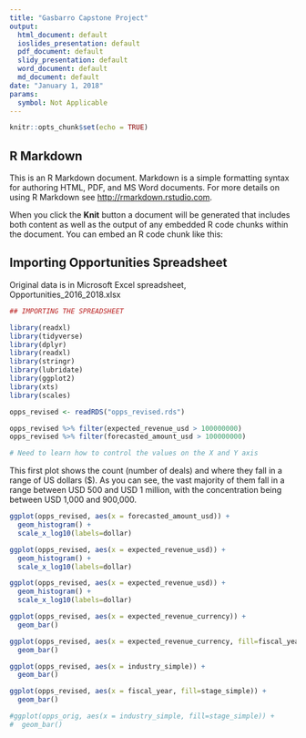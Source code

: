 ```yaml
---
title: "Gasbarro Capstone Project"
output:
  html_document: default
  ioslides_presentation: default
  pdf_document: default
  slidy_presentation: default
  word_document: default
  md_document: default
date: "January 1, 2018"
params:
  symbol: Not Applicable
---
```


```r
knitr::opts_chunk$set(echo = TRUE)
```

## R Markdown

This is an R Markdown document. Markdown is a simple formatting syntax for authoring HTML, PDF, and MS Word documents. For more details on using R Markdown see <http://rmarkdown.rstudio.com>.

When you click the **Knit** button a document will be generated that includes both content as well as the output of any embedded R code chunks within the document. You can embed an R code chunk like this:

## Importing Opportunities Spreadsheet
Original data is in Microsoft Excel spreadsheet, Opportunities_2016_2018.xlsx


```r
## IMPORTING THE SPREADSHEET

library(readxl)
library(tidyverse)
library(dplyr)
library(readxl)
library(stringr)
library(lubridate)
library(ggplot2)
library(xts)
library(scales)

opps_revised <- readRDS("opps_revised.rds")

opps_revised %>% filter(expected_revenue_usd > 100000000)
opps_revised %>% filter(forecasted_amount_usd > 100000000)

# Need to learn how to control the values on the X and Y axis

```
This first plot shows the count (number of deals) and where they fall in a range of US dollars ($). As you can see, the vast majority of them fall in a range between USD 500 and USD 1 million, with the concentration being between USD 1,000 and 900,000.

```r

ggplot(opps_revised, aes(x = forecasted_amount_usd)) + 
  geom_histogram() +
  scale_x_log10(labels=dollar)

ggplot(opps_revised, aes(x = expected_revenue_usd)) + 
  geom_histogram() +
  scale_x_log10(labels=dollar)

ggplot(opps_revised, aes(x = expected_revenue_usd)) + 
  geom_histogram() +
  scale_x_log10(labels=dollar)

ggplot(opps_revised, aes(x = expected_revenue_currency)) + 
  geom_bar()

ggplot(opps_revised, aes(x = expected_revenue_currency, fill=fiscal_year)) + 
  geom_bar()

ggplot(opps_revised, aes(x = industry_simple)) + 
  geom_bar()

ggplot(opps_revised, aes(x = fiscal_year, fill=stage_simple)) + 
  geom_bar()

#ggplot(opps_orig, aes(x = industry_simple, fill=stage_simple)) + 
#  geom_bar()
 
```


